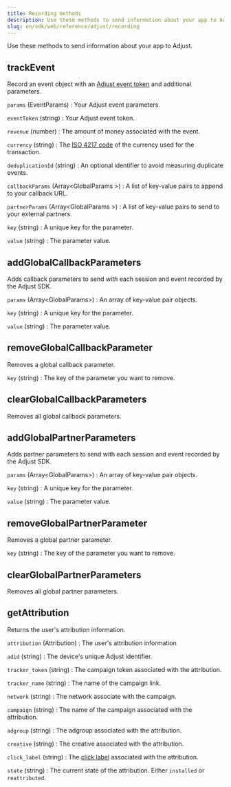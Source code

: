```yaml
---
title: Recording methods
description: Use these methods to send information about your app to Adjust.
slug: en/sdk/web/reference/adjust/recording
---
```


Use these methods to send information about your app to Adjust.

<Function>

## trackEvent

Record an event object with an [Adjust event token](https://help.adjust.com/en/article/add-events#add-event) and additional parameters.

<slot slot="signature">


<TrackEventSig />

</slot>

<slot slot="snippet">


<TrackEvent />

</slot>

<slot slot="parameters">

`params` (EventParams)
: Your Adjust event parameters.

<Accordion title="EventParams">

`eventToken` (string)
: Your Adjust event token.

`revenue` (number)
: The amount of money associated with the event.

`currency` (string)
: The [ISO 4217 code](https://www.iban.com/currency-codes) of the currency used for the transaction.

`deduplicationId` (string)
: An optional identifier to avoid measuring duplicate events.

`callbackParams` (Array\<GlobalParams \>)
: A list of key-value pairs to append to your callback URL.

`partnerParams` (Array\<GlobalParams \>)
: A list of key-value pairs to send to your external partners.

</Accordion>

<Accordion title="GlobalParams">

`key` (string)
: A unique key for the parameter.

`value` (string)
: The parameter value.

</Accordion>

</slot>

</Function>

<Function>

## addGlobalCallbackParameters

Adds callback parameters to send with each session and event recorded by the Adjust SDK.

<slot slot="signature">


<AddGlobalCallbackParametersSig />

</slot>

<slot slot="snippet">


<AddGlobalCallbackParameters />

</slot>

<slot slot="parameters">

`params` (Array\<GlobalParams\>)
: An array of key-value pair objects.

<Accordion title="GlobalParams">

`key` (string)
: A unique key for the parameter.

`value` (string)
: The parameter value.

</Accordion>

</slot>

</Function>

<Function>

## removeGlobalCallbackParameter

Removes a global callback parameter.

<slot slot="signature">


<RemoveGlobalCallbackParameterSig />

</slot>

<slot slot="snippet">


<RemoveGlobalCallbackParameter />

</slot>

<slot slot="parameters">

`key` (string)
: The key of the parameter you want to remove.

</slot>

</Function>

<Function>

## clearGlobalCallbackParameters

Removes all global callback parameters.

<slot slot="signature">


<ClearGlobalCallbackParametersSig />

</slot>

<slot slot="snippet">


<ClearGlobalCallbackParameters />

</slot>

</Function>

<Function>

## addGlobalPartnerParameters

Adds partner parameters to send with each session and event recorded by the Adjust SDK.

<slot slot="signature">


<AddGlobalPartnerParametersSig />

</slot>

<slot slot="snippet">


<AddGlobalPartnerParameters />

</slot>

<slot slot="parameters">

`params` (Array\<GlobalParams\>)
: An array of key-value pair objects.

<Accordion title="GlobalParams">

`key` (string)
: A unique key for the parameter.

`value` (string)
: The parameter value.

</Accordion>

</slot>

</Function>

<Function>

## removeGlobalPartnerParameter

Removes a global partner parameter.

<slot slot="signature">


<RemoveGlobalPartnerParameterSig />

</slot>

<slot slot="snippet">


<RemoveGlobalPartnerParameter />

</slot>

<slot slot="parameters">

`key` (string)
: The key of the parameter you want to remove.

</slot>

</Function>

<Function>

## clearGlobalPartnerParameters

Removes all global partner parameters.

<slot slot="signature">


<ClearGlobalPartnerParametersSig />

</slot>

<slot slot="snippet">


<ClearGlobalPartnerParameters />

</slot>

</Function>

<Function>

## getAttribution

Returns the user's attribution information.

<slot slot="signature">


<GetAttributionSig />

</slot>

<slot slot="snippet">


<GetAttribution />

</slot>

<slot slot="returns">

`attribution` (Attribution)
: The user's attribution information

<Accordion title="Attribution">

`adid` (string)
: The device's unique Adjust identifier.

`tracker_token` (string)
: The campaign token associated with the attribution.

`tracker_name` (string)
: The name of the campaign link.

`network` (string)
: The network associate with the campaign.

`campaign` (string)
: The name of the campaign associated with the attribution.

`adgroup` (string)
: The adgroup associated with the attribution.

`creative` (string)
: The creative associated with the attribution.

`click_label` (string)
: The [click label](https://help.adjust.com/en/article/user-rewards) associated with the attribution.

`state` (string)
: The current state of the attribution. Either `installed` or `reattributed`.

</Accordion>

</slot>

</Function>
